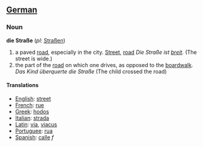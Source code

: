 ==[[German]]==
===Noun===
'''die Straße''' (''pl:'' [[Straßen]])



# a paved [[road]], especially in the city. [[Street]], [[road]] ''Die Straße ist [[breit]].'' (The street is wide.)
# the part of the [[road]] on which one drives, as opposed to the [[boardwalk]]. ''Das Kind überquerte die Straße'' (The child crossed the road)
====Translations====

*[[English]]: [[street]]
*[[French]]: [[rue]]
*[[Greek]]: [[hodos]]
*[[Italian]]: [[strada]]
*[[Latin]]: [[via]], [[viacus]]
*[[Portuguee]]: [[rua]]
*[[Spanish]]: [[calle]] ''f''